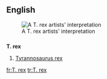 ==English==

{{wikipedia}}
[[Image:Tyrannosaurus BW.jpg|thumb|A T. rex artists' interpretation]]

==={{abbreviation-old|en}}===
'''T. rex'''
# [[Tyrannosaurus rex]]

[[fr:T. rex]]
[[tr:T. rex]]
